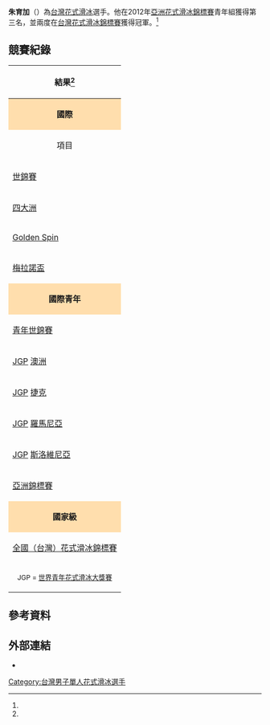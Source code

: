 {{Infobox figure skater
|name= 朱育加
|image= 2011 Four Continents Jordan JU 2.jpg
|caption= 
|fullname = 朱育加
|altname= 
|country= {{TPE}}
|birth_date= {{birth date and age|1995|5|29}}
|birth_place = {{CAN}}[[卑詩省|卑詩省]][[溫哥華|溫哥華]]
|hometown= 
|residence= 
|height= {{height|m=1.75}}
|coach= 
|formercoach= 
|choreographer=
|formerchoreographer=  
|skating club= 
|former skating club =
|currenttraininglocations = 加拿大[[本拿比|本拿比]]
|formertraininglocations =
|beganskating = 2000
|retired = 
|worldranking= 
|pbrankings = 
|combined total= 152.46
|combined date= [[2014年四大洲花式滑冰錦標賽|2014年四大洲]]
|SP score= 52.17
|SP date= [[2014年四大洲花式滑冰錦標賽|2014年四大洲]]
|FS score= 100.29  
|FS date= [[2014年四大洲花式滑冰錦標賽|2014年四大洲]]
}}

'''朱育加'''（{{bd|1995年|5月29日|CatIdx=}}）為[[台灣|台灣]][[花式滑冰|花式滑冰]]選手。他在2012年[[亞洲花式滑冰錦標賽|亞洲花式滑冰錦標賽]]青年組獲得第三名，並兩度在[[台灣花式滑冰錦標賽|台灣花式滑冰錦標賽]]獲得冠軍。<ref name=isucr/>

== 競賽紀錄 ==
{|  class="wikitable" style="text-align:center"
|-
! colspan=4 align=center | '''結果'''<ref name=isucr/>
|-
! style="background-color: #ffdead; " colspan=4 align=center | '''國際''' 
|-
! 項目
! 2010–2011
! 2011–2012
! 2012–2013
|-
| align=left | [[世界花式滑冰錦標賽|世錦賽]] ||  || 第38名 ||
|-
| align=left | [[四大洲花式滑冰錦標賽|四大洲]] || 第17名 || 第21名 || 第22名
|-
| align=left | [[Golden_Spin_of_Zagreb|Golden Spin]] ||  || ||
|-
| align=left | [[梅拉諾盃|梅拉諾盃]] ||  || ||
|-
! style="background-color: #ffdead; " colspan=4 align=center | '''國際青年''' 
|-
| align=left | [[世界青年花式滑冰錦標賽|青年世錦賽]] || 第28名 || ||
|-
| align=left | [[世界青年花式滑冰大獎賽|JGP]] [[澳洲|澳洲]]|| || || 第15名
|-
| align=left | [[世界青年花式滑冰大獎賽|JGP]] [[捷克|捷克]] || 第13名 || ||
|-
| align=left | [[世界青年花式滑冰大獎賽|JGP]] [[羅馬尼亞|羅馬尼亞]] || 第13名 || ||
|-
| align=left | [[世界青年花式滑冰大獎賽|JGP]] [[斯洛維尼亞|斯洛維尼亞]] || || || 第13名
|-
| align=left | [[亞洲花式滑冰錦標賽|亞洲錦標賽]] ||  || || bgcolor=cc9966 | 青年第3名
|-
! style="background-color: #ffdead; " colspan=4 align=center | '''國家級''' 
|-
| align=left | [[台灣花式滑冰錦標賽|全國（台灣）花式滑冰錦標賽]]|| bgcolor=silver | 第2名 || bgcolor=gold | 第1名|| bgcolor=gold |第1名
|-
| colspan=4 align=center | <small> JGP = [[世界青年花式滑冰大獎賽|世界青年花式滑冰大獎賽]] </small> 
|}

== 參考資料==
{{Reflist|refs=

<ref name=isucr>{{cite web | url = http://www.isuresults.com/bios/isufs_cr_00012773.htm | title = Competition Results: Jordan JU | work = International Skating Union | archiveurl = https://web.archive.org/web/20160303222531/http://www.isuresults.com/bios/isufs_cr_00012773.htm | archivedate = 2016-03-03 | deadurl = no | access-date = 2013-03-31 }}</ref>

}}

== 外部連結 ==
{{commons category|Jordan Ju}}
* {{isu name | id= 00012773 | name= 朱育加 }}

{{DEFAULTSORT:Ju, Jordan}}

[[Category:台灣男子單人花式滑冰選手|Category:台灣男子單人花式滑冰選手]]